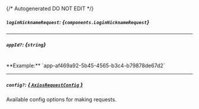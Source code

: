{/* Autogenerated DO NOT EDIT  */}

##### `loginNicknameRequest`: *{`components.LoginNicknameRequest`}*
<Collapsible openLabel={Labels.showProperties} closeLabel={Labels.hideProperties}>
    <LoginNicknameRequest/>
</Collapsible>

---
##### `appId?`: *{`string`}*
<br/>
**Example:** `app-af469a92-5b45-4565-b3c4-b79878de67d2`

---
##### `config?`: [*{ `AxiosRequestConfig` }*](https://axios-http.com/docs/req_config)
Available config options for making requests.


